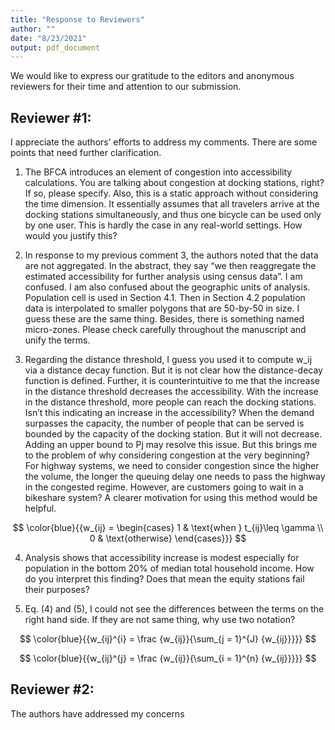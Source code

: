 ```yaml
---
title: "Response to Reviewers"
author: ""
date: "8/23/2021"
output: pdf_document
---
```


We would like to express our gratitude to the editors and anonymous reviewers for their time and attention to our submission.

## Reviewer #1: 

I appreciate the authors' efforts to address my comments. There are some points that need further clarification.

\textcolor{blue}{Thank you for the opportunity to further clarify the paper.}

1. The BFCA introduces an element of congestion into accessibility calculations. You are talking about congestion at docking stations, right? If so, please specify. Also, this is a static approach without considering the time dimension. It essentially assumes that all travelers arrive at the
docking stations simultaneously, and thus one bicycle can be used only by one user. This is hardly the case in any real-world settings. How would you justify this?

\textcolor{blue}{Thank you for this comment. Floating catchment areas introduce an element of demand (or congestion). We clarified in the text that demand in our case is at the docking stations. You are right that the analysis is static in that it does not account for temporal variations in demand. Unfortunately, the location of bicycles throughout the day is not available publicly, and we are not able at the moment to implement a dynamic analysis. We note this as a direction for future research. With respect to the static analysis, it is true that not all travellers arrive at a station at the same time. However, as a standard, this is still a valid assumption from a systems design perspective. Contrast to standards in terms of area of parks per population: not everyone goes to the park at the same time, but calculating area of park per person is still a useful indicator of supply and demand. Or standards for health care provision: not everyone goes to an emergency room at the same time, but calculating ER beds per person is still a good indicator of supply and demand. In the case of accessibility to bike share systems discussing the capacity of the system in these terms may be surprising initially, but we'd argue this is because no standards have been developed for this kind of public service.}

2. In response to my previous comment 3, the authors noted that the data are not aggregated. In the abstract, they say "we then reaggregate the estimated accessibility for further analysis using census data". I am confused. I am also confused about the geographic units of analysis. Population cell is used in Section 4.1. Then in Section 4.2 population data is interpolated to smaller polygons that are 50-by-50 in size. I guess these are the same thing. Besides, there is something named micro-zones. Please check carefully throughout the manuscript and unify the terms.

\textcolor{blue}{We are sorry that this was unclear. In section 4.1 we mean population units in general (they could be census polygons, interpolated populatation, or any other carographic representation of the population. We change the text to say "population unit" to ensure that this is not confused with the population cells in section 4.2. These populations cells are the 50x50m polygons that we use to interpolate the population from census Dissemination Areas to smaller geographical units. For vertical equity analysis we use census income data at the level of Dissemination Areas. In figures 9-12 accessibility is seen at the level of the 50x50m population cells, and income is identical for all cells in the same DA. In other words, accessibility is still spatially disaggregated but income is for DAs. In Table 1 we do aggregate accessibility, but this aggregation is not by geography but rather by income level. A major advantage of the BFCA approach is that this kind of aggregation is possible while still preserving the population and level of service. We have edited the abstract and section 4.1 to clarify this. We also revised the text to make consistent use of the terms.}

3. Regarding the distance threshold, I guess you used it to compute w_ij via a distance decay function. But it is not clear how the distance-decay function is defined. Further, it is counterintuitive to me that the increase in the distance threshold decreases the accessibility. 
With the increase in the distance threshold, more people can reach the docking stations. Isn't this indicating an increase in the accessibility? When the demand surpasses the capacity, the number of people that can be served is bounded by the capacity of the docking station. But it will not decrease. Adding an upper bound to Pj may resolve this issue. But this brings me to the problem of why considering congestion at the very beginning? For highway systems, we need to consider congestion since the higher the volume, the longer the queuing delay one needs to pass the highway in the congested regime. However, are customers going to wait in a bikeshare system? A clearer motivation for using this method would be helpful.

\textcolor{blue}{Very good point. We assumed that the distance decay function would be apparent from the reference to thresholds. We now note that the distance decay is as follows:}

$$
\color{blue}{{w_{ij} = \begin{cases} 
      1 & \text{when } t_{ij}\leq \gamma \\
      0 & \text{otherwise} 
   \end{cases}}}
$$
\textcolor{blue}{where $\gamma$ is the threshold.}

\textcolor{blue}{With respect to the "counter-intuitive" result that accessibility declines when the distance threshold increases, we can illustrate the effect with a simple example. Imagine a station with a single bicycle. A single person is located at 3 minutes from that stations. Then, a single person is located at 4 minutes from that station. Finally, a third person is located at 5 minutes from the station. Suppose that the catchment of the station extends to a threshold of three minutes. The population within the catchment is 1, and the level of service is therefore 1 bicycle per person. Since the other two people in this simple system do not reach the station within three minutes they are not serviced. Hence, the person at 3 minutes enjoys a high level of accesibility, since it can reach a level of service of 1 bicycle per person. Next, suppose that the catchment of the station is 4 minutes. Now two people are in the service area of the station. The level of service of the station is 1/2 bicycles per person. These two people now collectively have lower accessibility, since they can reach only a lower level of service. Finally, suppose that the catchment of the station includes all three people: the level of service now is 1/3 bicycles per person, and collectively the accessibility is even lower. Now, perhaps the confusion is about what accessibility means in this framework. As this simple example shows, it means accessibility to level of service. When the catchment area is small, few people enjoy relatively high levels of accessibility; when the catchment area is large, more people enjoy accessibility, but only to lower levels of service. We discuss the motivation for using this approach in our response to your first point.}

4. Analysis shows that accessibility increase is modest especially for population in the bottom 20% of median total household income. How do you interpret this finding? Does that mean the equity stations fail their purposes?

\textcolor{blue}{Thank you for this question. In our view, the equity stations were a qualified success: they increased accessibility in general, and more people have higher accessibility than without the equity stations. This suggests that horizontal equity improved. As well, the accessibility differential for people in DAs with low incomes and people in DAs with higher incomes became smaller, but accessibility still was much lower for lower income populations even after the introduction of the equity stations. Hence, we believe that the gap in vertical equity was only modestly addressed. Please see the revised discussion.}

5. Eq. (4) and (5), I could not see the differences between the terms on the right hand side. If they are not same thing, why use two notation?

\textcolor{blue}{Thank you for pointing this out. There were typos in these formulas, and they should be as follows. In the first step:}
$$
\color{blue}{{w_{ij}^{i} = \frac {w_{ij}}{\sum_{j = 1}^{J} {w_{ij}}}}}
$$

\textcolor{blue}{and in the second step:}
$$
\color{blue}{{w_{ij}^{j} = \frac {w_{ij}}{\sum_{i = 1}^{n} {w_{ij}}}}}
$$

\textcolor{blue}{The difference is that in the first step the weights are row-standardized and in the second step they are column-standardized.}

\textcolor{blue}{Thank you again for the opportunity to clarify the above points.}

## Reviewer #2: 

The authors have addressed my concerns

\textcolor{blue}{Thank you again for your suggestions to improve the paper.}